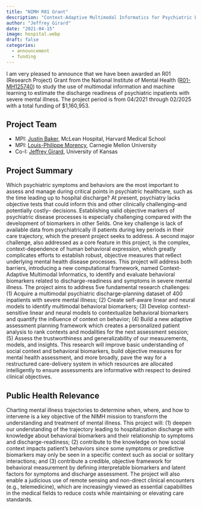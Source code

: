```yaml
---
title: "NIMH R01 Grant"
description: "Context-Adaptive Multimodal Informatics for Psychiatric Discharge Planning"
author: "Jeffrey Girard"
date: "2021-04-15"
image: hospital.webp
draft: false
categories:
  - announcement
  - funding
---
```


I am very pleased to announce that we have been awarded an R01 (Research Project) Grant from the National Institute of Mental Health ([R01-MH125740](https://reporter.nih.gov/search/6YabSubeokyomHaXUxlcMA/project-details/10392429)) to study the use of multimodal information and machine learning to estimate the discharge readiness of psychiatric inpatients with severe mental illness. The project period is from 04/2021 through 02/2025 with a total funding of $1,160,953.

## Project Team

- MPI: [Justin Baker](https://www.mcleanhospital.org/profile/justin-baker), McLean Hospital, Harvard Medical School
- MPI: [Louis-Philippe Morency](https://www.cs.cmu.edu/~morency/), Carnegie Mellon University
- Co-I: [Jeffrey Girard](https://affcom.ku.edu/people/staff/girard_jeffrey.html), University of Kansas

## Project Summary

Which psychiatric symptoms and behaviors are the most important to assess and manage during critical points in psychiatric healthcare, such as the time leading up to hospital discharge? At present, psychiatry lacks objective tests that could inform this and other clinically challenging–and potentially costly– decisions. Establishing valid objective markers of psychiatric disease processes is especially challenging compared with the development of biomarkers in other 5elds. One key challenge is lack of available data from psychiatrically ill patients during key periods in their care trajectory, which the present project seeks to address. A second major challenge, also addressed as a core feature in this project, is the complex, context-dependence of human behavioral expression, which greatly complicates efforts to establish robust, objective measures that re6ect underlying mental health disease processes. This project will address both barriers, introducing a new computational framework, named Context-Adaptive Multimodal Informatics, to identify and evaluate behavioral biomarkers related to discharge-readiness and symptoms in severe mental illness. The project aims to address 5ve fundamental research challenges: (1) Acquire a multimodal psychiatric discharge-planning dataset of 400 inpatients with severe mental illness; (2) Create self-aware linear and neural models to identify multimodal behavioral biomarkers; (3) Develop context-sensitive linear and neural models to contextualize behavioral biomarkers and quantify the in6uence of context on behavior; (4) Build a new adaptive assessment planning framework which creates a personalized patient analysis to rank contexts and modalities for the next assessment session; (5) Assess the trustworthiness and generalizability of our measurements, models, and insights. This research will improve basic understanding of social context and behavioral biomarkers, build objective measures for mental health assessment, and more broadly, pave the way for a restructured care-delivery system in which resources are allocated intelligently to ensure assessments are informative with respect to desired clinical objectives.

## Public Health Relevance

Charting mental illness trajectories to determine when, where, and how to intervene is a key objective of the NIMH mission to transform the understanding and treatment of mental illness. This project will: (1) deepen our understanding of the trajectory leading to hospitalization discharge with knowledge about behavioral biomarkers and their relationship to symptoms and discharge-readiness; (2) contribute to the knowledge on how social context impacts patient's behaviors since some symptoms or predictive biomarkers may only be seen in a specific context such as social or solitary interactions; and (3) contribute a credible, objective framework for behavioral measurement by defining interpretable biomarkers and latent factors for symptoms and discharge assessment. The project will also enable a judicious use of remote sensing and non-direct clinical encounters (e.g., telemedicine), which are increasingly viewed as essential capabilities in the medical fields to reduce costs while maintaining or elevating care standards.
